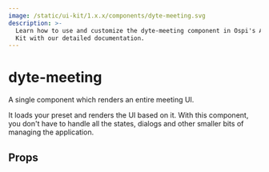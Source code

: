 ```yaml
---
image: /static/ui-kit/1.x.x/components/dyte-meeting.svg
description: >-
  Learn how to use and customize the dyte-meeting component in Ospi's Angular UI
  Kit with our detailed documentation.
---
```


# dyte-meeting

A single component which renders an entire meeting UI.

It loads your preset and renders the UI based on it.
With this component, you don't have to handle all the states,
dialogs and other smaller bits of managing the application.

## Props

<PropsTable of="dyte-meeting" />

<head>
  <title>Angular UI Kit dyte-meeting</title>
</head>
